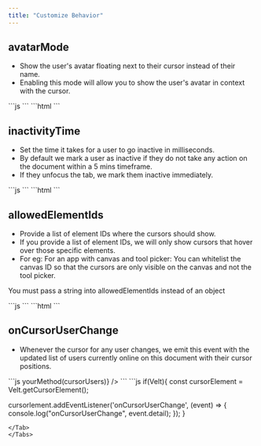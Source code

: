 ```yaml
---
title: "Customize Behavior"
---
```



## avatarMode
- Show the user's avatar floating next to their cursor instead of their name.
- Enabling this mode will allow you to show the user's avatar in context with the cursor.
<Tabs>
  <Tab title="React / Next.js">
```js
<VeltCursor avatarMode={true} />
```
</Tab>
<Tab title="Other Frameworks">
```html
<velt-cursor avatar-mode="true"></velt-cursor>
```
</Tab>
</Tabs>

## inactivityTime
- Set the time it takes for a user to go inactive in milliseconds.
- By default we mark a user as inactive if they do not take any action on the document within a 5 mins timeframe.
- If they unfocus the tab, we mark them inactive immediately.

<Tabs>
  <Tab title="React / Next.js">
```js
<VeltCursor inactivityTime={300000} />
```
</Tab>
<Tab title="Other Frameworks">
```html
<velt-cursor inactivity-time="300000"></velt-cursor>
```
</Tab>
</Tabs>

## allowedElementIds
- Provide a list of element IDs where the cursors should show.
- If you provide a list of element IDs, we will only show cursors that hover over those specific elements.
- For eg: For an app with canvas and tool picker: You can whitelist the canvas ID so that the cursors are only visible on the canvas and not the tool picker.

<Warning>You must pass a string into allowedElementIds instead of an object</Warning>

<Tabs>
  <Tab title="React / Next.js">
```js
<VeltCursor allowedElementIds={JSON.stringify(['element-1', 'element-2'])} />
```
</Tab>
<Tab title="Other Frameworks">
```html
<velt-cursor allowed-element-ids='["element-1", "element-2"]'></velt-cursor>
```
</Tab>
</Tabs>

## onCursorUserChange
- Whenever the cursor for any user changes, we emit this event with the updated list of users currently online on this document with their cursor positions.

<Tabs>
  <Tab title="React / Next.js">
```js
<VeltCursor onCursorUserChange={(cursorUsers) => yourMethod(cursorUsers)} />
```
</Tab>

<Tab title="Other Frameworks">
```js
if(Velt){
  const cursorElement = Velt.getCursorElement();

  cursorlement.addEventListener('onCursorUserChange', (event) => {
    console.log("onCursorUserChange", event.detail);
  });
}
```
</Tab>
</Tabs>